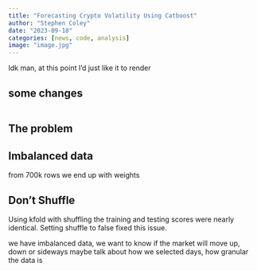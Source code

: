 ```yaml
---
title: "Forecasting Crypto Volatility Using Catboost"
author: "Stephen Coley"
date: "2023-09-18"
categories: [news, code, analysis]
image: "image.jpg"
---
```

Idk man, at this point I'd just like it to render

## some changes

```python

```

## The problem

## Imbalanced data

from 700k rows we end up with 
weights

## Don't Shuffle

Using kfold with shuffling the training and testing scores were nearly identical. Setting shuffle to false fixed this issue. 

we have imbalanced data, we want to know if the market will move up, down or sideways
maybe talk about how we selected days, how granular the data is

